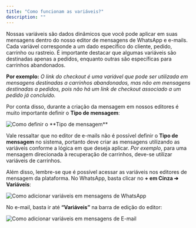 ```yaml
---
title: "Como funcionam as variáveis?"
description: ""
---
```


Nossas variáveis são dados dinâmicos que você pode aplicar em suas mensagens dentro do nosso editor de mensagens de WhatsApp e e-mails. Cada variável corresponde a um dado específico do cliente, pedido, carrinho ou rastreio. É importante destacar que algumas variáveis são destinadas apenas a pedidos, enquanto outras são específicas para carrinhos abandonados.

**Por exemplo:** _O link do checkout é uma variável que pode ser utilizada em mensagens destinadas a carrinhos abandonados, mas não em mensagens destinadas a pedidos, pois não há um link de checkout associado a um pedido já concluído._

Por conta disso, durante a criação da mensagem em nossos editores é muito importante definir o **Tipo de mensagem**:

<img
  src="assets/funcionamento-var1.png"
  alt="Como definir o **Tipo de mensagem**"
/>

Vale ressaltar que no editor de e-mails não é possível definir o **Tipo de mensagem** no sistema, portanto deve criar as mensagens utilizando as variáveis conforme a lógica em que deseja aplicar. _Por exemplo_, para uma mensagem direcionada à recuperação de carrinhos, deve-se utilizar variáveis de carrinhos.

Além disso, lembre-se que é possível acessar as variáveis nos editores de mensagem da plataforma.
No WhatsApp, basta clicar no **+ em Cinza ➔ Variáveis**:

<img
  src="assets/funcionamento-var2.png"
  alt="Como adicionar variáveis em mensagens de WhatsApp"
/>

No e-mail, basta ir até **“Variáveis”** na barra de edição do editor:

<img
  src="assets/funcionamento-var3.png"
  alt="Como adicionar variáveis em mensagens de E-mail"
/>
